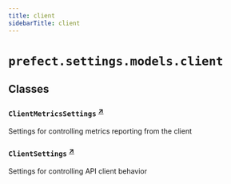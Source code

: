 ```yaml
---
title: client
sidebarTitle: client
---
```


# `prefect.settings.models.client`

## Classes

### `ClientMetricsSettings` <sup><a href="https://github.com/PrefectHQ/prefect/blob/main/src/prefect/settings/models/client.py#L13" target="_blank">↗</a></sup>


Settings for controlling metrics reporting from the client


### `ClientSettings` <sup><a href="https://github.com/PrefectHQ/prefect/blob/main/src/prefect/settings/models/client.py#L40" target="_blank">↗</a></sup>


Settings for controlling API client behavior

